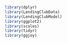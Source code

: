 ```r
library(dplyr)
library(LendingClubData)
library(LendingClubModel)
library(ggplot2)
library(scales)
library(tidyr)
library(ggjoy)
```